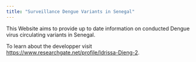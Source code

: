 ```yaml
---
title: "Surveillance Dengue Variants in Senegal"
---
```


This Website aims to provide up to date information on conducted Dengue virus circulating variants in Senegal.

To learn about the developper visit <https://www.researchgate.net/profile/Idrissa-Dieng-2>.
